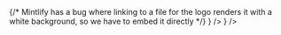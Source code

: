 <CardGroup cols={2}>
    <Card horizontal title="GitHub" icon="github" href="/docs/connections/github" />
    <Card horizontal title="GitLab" icon="gitlab" href="/docs/connections/gitlab" />
    <Card horizontal title="Bitbucket Cloud" icon="bitbucket" href="/docs/connections/bitbucket-cloud" />
    <Card horizontal title="Bitbucket Data Center" icon="bitbucket" href="/docs/connections/bitbucket-data-center" />
    {/* Mintlify has a bug where linking to a file for the logo renders it with a white background, so we have to embed it directly */}
    <Card
    horizontal
    title="Azure Dev Ops Cloud"
    href="/docs/connections/ado-cloud"
    icon={
        <svg
        xmlns="http://www.w3.org/2000/svg"
        fill="none"
        viewBox="0 0 16 16"
        className="w-6 h-6 text-white"
        >
        <path
            fill="currentColor"
            d="M15 3.622v8.512L11.5 15l-5.425-1.975v1.958L3.004 10.97l8.951.7V4.005L15 3.622zm-2.984.428L6.994 1v2.001L2.382 4.356 1 6.13v4.029l1.978.873V5.869l9.038-1.818z"
        />
        </svg>
    }
    />
    <Card
    horizontal
    title="Azure Dev Ops Server"
    href="/docs/connections/ado-server"
    icon={
        <svg
        xmlns="http://www.w3.org/2000/svg"
        fill="none"
        viewBox="0 0 16 16"
        className="w-6 h-6 text-white"
        >
        <path
            fill="currentColor"
            d="M15 3.622v8.512L11.5 15l-5.425-1.975v1.958L3.004 10.97l8.951.7V4.005L15 3.622zm-2.984.428L6.994 1v2.001L2.382 4.356 1 6.13v4.029l1.978.873V5.869l9.038-1.818z"
        />
        </svg>
    }
    />
    <Card horizontal title="Gitea" icon="mug-tea" href="/docs/connections/gitea" />
    <Card horizontal title="Gerrit" icon="crow" href="/docs/connections/gerrit" />
    <Card horizontal title="Other Git hosts" icon="git-alt" href="/docs/connections/generic-git-host" />
    <Card horizontal title="Local Git repos" icon="folder" href="/docs/connections/local-repos" />
</CardGroup>